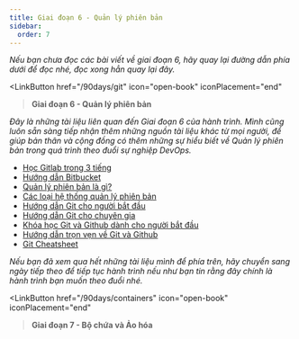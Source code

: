 ```yaml
---
title: Giai đoạn 6 - Quản lý phiên bản
sidebar:
  order: 7
---
```



_Nếu bạn chưa đọc các bài viết về giai đoạn 6, hãy quay lại đường dẫn phía dưới để đọc nhé, 
đọc xong hẳn quay lại đây._

<LinkButton 
    href="/90days/git"
    icon="open-book"
    iconPlacement="end"
><b>Giai đoạn 6 - Quản lý phiên bản</b></LinkButton>


_Đây là những tài liệu liên quan đến Giai đoạn 6 của hành trình. Mình cũng luôn sẵn sàng tiếp nhận thêm những 
nguồn tài liệu khác từ mọi người, để giúp bản thân và cộng đồng có thêm những sự hiểu biết về Quản lý phiên bản 
trong quá trình theo đuổi sự nghiệp DevOps._

- [Học Gitlab trong 3 tiếng](https://www.youtube.com/watch?v=8aV5AxJrHDg)
- [Hướng dẫn Bitbucket](https://www.youtube.com/watch?v=OMLh-5O6Ub8&list=PLaD4FvsFdarSyyGl3ooAm-ZyAllgw_AM5)
- [Quản lý phiên bản là gì?](https://www.youtube.com/watch?v=Yc8sCSeMhi4)
- [Các loại hệ thống quản lý phiên bản](https://www.youtube.com/watch?v=kr62e_n6QuQ)
- [Hướng dẫn Git cho người bắt đầu](https://www.youtube.com/watch?v=8JJ101D3knE&t=52s)
- [Hướng dẫn Git cho chuyên gia](https://www.youtube.com/watch?v=Uszj_k0DGsg)
- [Khóa học Git và Github dành cho người bắt đầu](https://www.youtube.com/watch?v=RGOj5yH7evk&t=8s)
- [Hướng dẫn trọn vẹn về Git và Github](https://www.youtube.com/watch?v=apGV9Kg7ics)
- [Git Cheatsheet](https://www.atlassian.com/git/tutorials/atlassian-git-cheatsheet)

_Nếu bạn đã xem qua hết những tài liệu mình để phía trên, hãy chuyển sang ngày tiếp theo để tiếp tục hành trình 
nếu như bạn tin rằng đây chính là hành trình bạn muốn theo đuổi nhé._

<LinkButton 
    href="/90days/containers"
    icon="open-book"
    iconPlacement="end"
><b>Giai đoạn 7 - Bộ chứa và Ảo hóa</b></LinkButton>